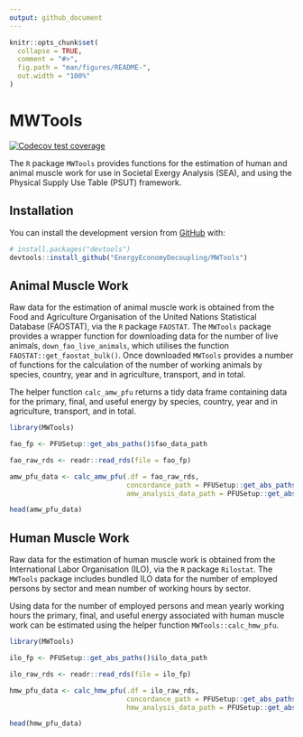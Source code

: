 ```yaml
---
output: github_document
---
```


<!-- README.md is generated from README.Rmd. Please edit that file -->

```r
knitr::opts_chunk$set(
  collapse = TRUE,
  comment = "#>",
  fig.path = "man/figures/README-",
  out.width = "100%"
)
```

# MWTools

<!-- badges: start -->

[![Codecov test coverage](https://codecov.io/gh/EnergyEconomyDecoupling/MWTools/branch/master/graph/badge.svg)](https://codecov.io/gh/EnergyEconomyDecoupling/MWTools?branch=master)
<!-- badges: end -->

The `R` package `MWTools` provides functions for the estimation of human and animal muscle work for use in Societal Exergy Analysis (SEA), and using the Physical Supply Use Table (PSUT) framework.

## Installation

You can install the development version from [GitHub](https://github.com/) with:

``` r
# install.packages("devtools")
devtools::install_github("EnergyEconomyDecoupling/MWTools")
```

## Animal Muscle Work

Raw data for the estimation of animal muscle work is obtained from the Food and Agriculture Organisation of the United Nations Statistical Database (FAOSTAT), via the `R` package `FAOSTAT`. The `MWTools` package provides a wrapper function for downloading data for the number of live animals, `down_fao_live_animals`, which utilises the function `FAOSTAT::get_faostat_bulk()`. Once downloaded `MWTools` provides a number of functions for the calculation of the number of working animals by species, country, year and in agriculture, transport, and in total.

The helper function `calc_amw_pfu` returns a tidy data frame containing data for the primary, final, and useful energy by species, country, year and in agriculture, transport, and in total.

```r
library(MWTools)

fao_fp <- PFUSetup::get_abs_paths()$fao_data_path

fao_raw_rds <- readr::read_rds(file = fao_fp)

amw_pfu_data <- calc_amw_pfu(.df = fao_raw_rds,
                             concordance_path = PFUSetup::get_abs_paths()$mw_concordance_path,
                             amw_analysis_data_path = PFUSetup::get_abs_paths()$amw_analysis_data_path)

head(amw_pfu_data)

```

## Human Muscle Work

Raw data for the estimation of human muscle work is obtained from the International Labor Organisation (ILO), via the `R` package `Rilostat`. The `MWTools` package includes bundled ILO data for the number of employed persons by sector and mean number of working hours by sector.

Using data for the number of employed persons and mean yearly working hours the primary, final, and useful energy associated with human muscle work can be estimated using the helper function `MWTools::calc_hmw_pfu`.

``` r
library(MWTools)

ilo_fp <- PFUSetup::get_abs_paths()$ilo_data_path

ilo_raw_rds <- readr::read_rds(file = ilo_fp)

hmw_pfu_data <- calc_hmw_pfu(.df = ilo_raw_rds,
                             concordance_path = PFUSetup::get_abs_paths()$mw_concordance_path,
                             hmw_analysis_data_path = PFUSetup::get_abs_paths()$hmw_analysis_data_path)

head(hmw_pfu_data)

```


